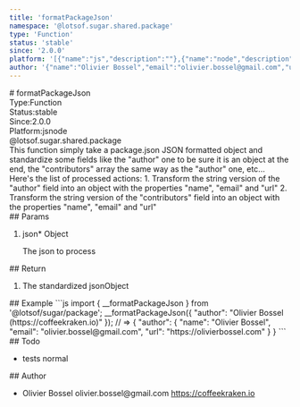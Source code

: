 ```yaml
---
title: 'formatPackageJson'
namespace: '@lotsof.sugar.shared.package'
type: 'Function'
status: 'stable'
since: '2.0.0'
platform: '[{"name":"js","description":""},{"name":"node","description":""}]'
author: '{"name":"Olivier Bossel","email":"olivier.bossel@gmail.com","url":"https://coffeekraken.io"}'
---
```

<div class="docmap-mdx">
# formatPackageJson
<div class="_metas">
<div class="_type"><span class="_type-label">Type:</span><span class="_type-value">Function</span></div>
<div class="_status"><span class="_status-label">Status:</span><span class="_status-value -stable">stable</span></div>
<div class="_since"><span class="_since-label">Since:</span><span class="_since-value">2.0.0</span></div>
<div class="_platform"><span class="_platform-label">Platform:</span><span class="_platform-value">js</span><span class="_platform-value">node</span></div>
</div>
<div class="_namespace">@lotsof.sugar.shared.package</div>
<div class="_description">
This function simply take a package.json JSON formatted object and standardize
some fields like the &quot;author&quot; one to be sure it is an object at the end,
the &quot;contributors&quot; array the same way as the &quot;author&quot; one, etc... Here&#39;s the list
of processed actions:
1. Transform the string version of the &quot;author&quot; field into an object with the properties &quot;name&quot;, &quot;email&quot; and &quot;url&quot;
2. Transform the string version of the &quot;contributors&quot; field into an object with the properties &quot;name&quot;, &quot;email&quot; and &quot;url&quot;
</div>
<div class="_params">
## Params
<ol class="_list">
<li class="_item">
<span class="_name">json<span class="_required">*</span></span><span class="_default"></span> <span class="_type">Object</span>
<p class="_description">The json to process</p>
</li>
</ol>
</div>
<div class="_return">
## Return
<ol class="_list">
<li class="_item">
<span class="_description">The standardized json</span><span class="_default"></span><span class="_type">Object</span>
</li>
</ol>
</div>
<div class="_examples">
## Example
```js
import { __formatPackageJson } from '@lotsof/sugar/package';
__formatPackageJson({
   "author": "Olivier Bossel <olivier.bossel@gmail.com> (https://coffeekraken.io)"
}); // => {
   "author": {
     "name": "Olivier Bossel",
     "email": "olivier.bossel@gmail.com",
     "url": "https://olivierbossel.com"
   }
}
```
</div>
<div class="_todo">
## Todo
<ul class="_list">
<li class="_item">
<span class="_description">tests</span>
<span class="_priority -normal">normal</span>
</li>
</ul>
</div>
<div class="_author">
## Author
<ul class="_list">
<li class="_item">
<span class="_name">Olivier Bossel</span>
<span class="_email">olivier.bossel@gmail.com</span>
<a href="https://coffeekraken.io" target="_blank" class="_url">https://coffeekraken.io</a>
</li>
</ul>
</div>
</div>